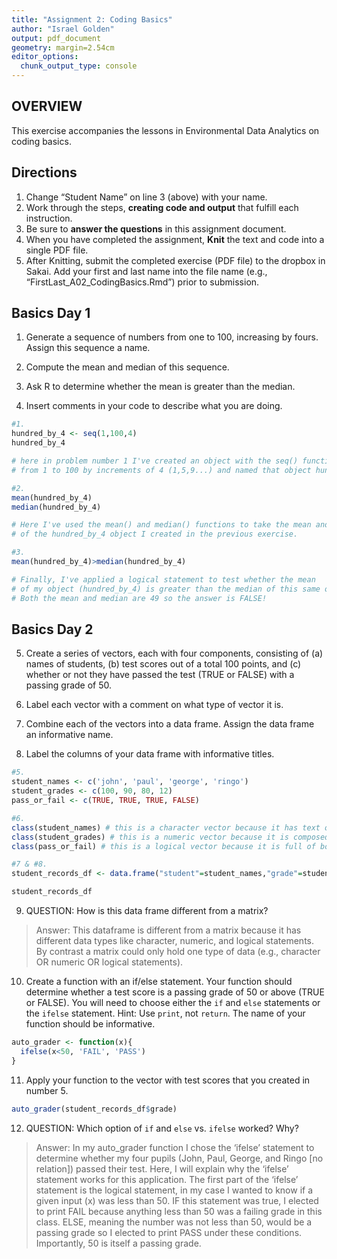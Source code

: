 ```yaml
---
title: "Assignment 2: Coding Basics"
author: "Israel Golden"
output: pdf_document
geometry: margin=2.54cm
editor_options: 
  chunk_output_type: console
---
```


## OVERVIEW

This exercise accompanies the lessons in Environmental Data Analytics on coding basics. 

## Directions
1. Change "Student Name" on line 3 (above) with your name.
2. Work through the steps, **creating code and output** that fulfill each instruction.
3. Be sure to **answer the questions** in this assignment document.
4. When you have completed the assignment, **Knit** the text and code into a single PDF file.
5. After Knitting, submit the completed exercise (PDF file) to the dropbox in Sakai. Add your first and last name into the file name (e.g., "FirstLast_A02_CodingBasics.Rmd") prior to submission.



## Basics Day 1

1. Generate a sequence of numbers from one to 100, increasing by fours. Assign this sequence a name. 

2. Compute the mean and median of this sequence. 

3. Ask R to determine whether the mean is greater than the median. 

4. Insert comments in your code to describe what you are doing.

```r
#1. 
hundred_by_4 <- seq(1,100,4)
hundred_by_4

# here in problem number 1 I've created an object with the seq() function that counts
# from 1 to 100 by increments of 4 (1,5,9...) and named that object hundred_by_4

#2. 
mean(hundred_by_4)
median(hundred_by_4)

# Here I've used the mean() and median() functions to take the mean and median
# of the hundred_by_4 object I created in the previous exercise. 

#3. 
mean(hundred_by_4)>median(hundred_by_4)

# Finally, I've applied a logical statement to test whether the mean
# of my object (hundred_by_4) is greater than the median of this same object. 
# Both the mean and median are 49 so the answer is FALSE!

```

## Basics Day 2

5. Create a series of vectors, each with four components, consisting of (a) names of students, (b) test scores out of a total 100 points, and (c) whether or not they have passed the test (TRUE or FALSE) with a passing grade of 50.

6. Label each vector with a comment on what type of vector it is.

7. Combine each of the vectors into a data frame. Assign the data frame an informative name.

8. Label the columns of your data frame with informative titles.

```r
#5. 
student_names <- c('john', 'paul', 'george', 'ringo')
student_grades <- c(100, 90, 80, 12)
pass_or_fail <- c(TRUE, TRUE, TRUE, FALSE)

#6. 
class(student_names) # this is a character vector because it has text objects in it
class(student_grades) # this is a numeric vector because it is composed of numbers
class(pass_or_fail) # this is a logical vector because it is full of boolean statements

#7 & #8.
student_records_df <- data.frame("student"=student_names,"grade"=student_grades,"pass.fail"=pass_or_fail)

student_records_df
```

9. QUESTION: How is this data frame different from a matrix?

> Answer: This dataframe is different from a matrix because it has different data types like character, numeric, and logical statements. By contrast a matrix could only hold one type of data (e.g., character OR numeric OR logical statements).

10. Create a function with an if/else statement. Your function should determine whether a test score is a passing grade of 50 or above (TRUE or FALSE). You will need to choose either the `if` and `else` statements or the `ifelse` statement. Hint: Use `print`, not `return`. The name of your function should be informative.

```r
auto_grader <- function(x){
  ifelse(x<50, 'FAIL', 'PASS') 
}

```

11. Apply your function to the vector with test scores that you created in number 5. 

```r
auto_grader(student_records_df$grade)
```

12. QUESTION: Which option of `if` and `else` vs. `ifelse` worked? Why?

> Answer: In my auto_grader function I chose the 'ifelse' statement to determine whether my four pupils (John, Paul, George, and Ringo [no relation]) passed their test. Here, I will explain why the 'ifelse' statement works for this application. The first part of the 'ifelse' statement is the logical statement, in my case I wanted to know if a given input (x) was less than 50. IF this statement was true, I elected to print FAIL because anything less than 50 was a failing grade in this class. ELSE, meaning the number was not less than 50, would be a passing grade so I elected to print PASS under these conditions. Importantly, 50 is itself a passing grade.   
